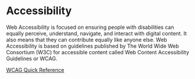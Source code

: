 
<Meta title="Foundations/Accessibility" />

# Accessibility

Web Accessibility is focused on ensuring people with disabilities can equally perceive, understand, navigate, and interact with digital content. It also means that they can contribute equally like anyone else.
Web Accessibility is based on guidelines published by The World Wide Web Consortium (W3C) for accessible content called Web Content Accessibility Guidelines or WCAG.

[WCAG Quick Reference](https://www.w3.org/WAI/WCAG22/quickref/?currentsidebar=%23col_customize#principle1)
